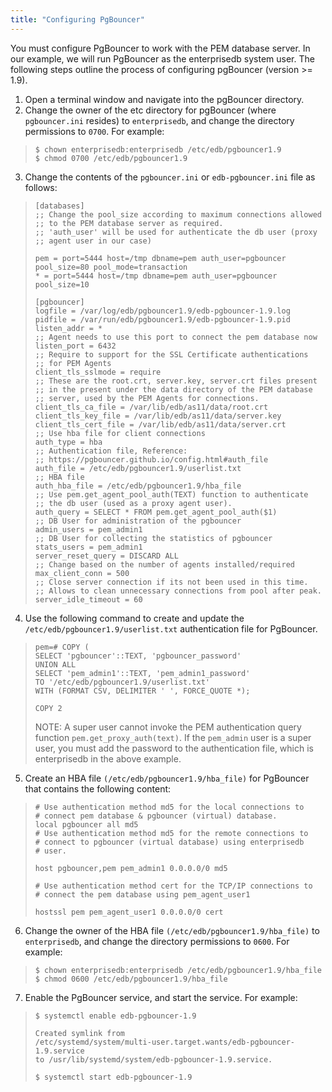 ```yaml
---
title: "Configuring PgBouncer"
---
```


You must configure PgBouncer to work with the PEM database server. In our example, we will run PgBouncer as the enterprisedb system user. The following steps outline the process of configuring pgBouncer (version \>= 1.9).

1.  Open a terminal window and navigate into the pgBouncer directory.
2.  Change the owner of the etc directory for pgBouncer (where `pgbouncer.ini` resides) to `enterprisedb`, and change the directory permissions to `0700`. For example:

> 
> 
> ``` text
> $ chown enterprisedb:enterprisedb /etc/edb/pgbouncer1.9
> $ chmod 0700 /etc/edb/pgbouncer1.9
> ```

3.  Change the contents of the `pgbouncer.ini` or `edb-pgbouncer.ini` file as follows:

> 
> 
> ``` text
> [databases]
> ;; Change the pool_size according to maximum connections allowed
> ;; to the PEM database server as required.
> ;; 'auth_user' will be used for authenticate the db user (proxy
> ;; agent user in our case)
> 
> pem = port=5444 host=/tmp dbname=pem auth_user=pgbouncer
> pool_size=80 pool_mode=transaction
> * = port=5444 host=/tmp dbname=pem auth_user=pgbouncer
> pool_size=10
> 
> [pgbouncer]
> logfile = /var/log/edb/pgbouncer1.9/edb-pgbouncer-1.9.log
> pidfile = /var/run/edb/pgbouncer1.9/edb-pgbouncer-1.9.pid
> listen_addr = *
> ;; Agent needs to use this port to connect the pem database now
> listen_port = 6432
> ;; Require to support for the SSL Certificate authentications
> ;; for PEM Agents
> client_tls_sslmode = require
> ;; These are the root.crt, server.key, server.crt files present
> ;; in the present under the data directory of the PEM database
> ;; server, used by the PEM Agents for connections.
> client_tls_ca_file = /var/lib/edb/as11/data/root.crt
> client_tls_key_file = /var/lib/edb/as11/data/server.key
> client_tls_cert_file = /var/lib/edb/as11/data/server.crt
> ;; Use hba file for client connections
> auth_type = hba
> ;; Authentication file, Reference:
> ;; https://pgbouncer.github.io/config.html#auth_file
> auth_file = /etc/edb/pgbouncer1.9/userlist.txt
> ;; HBA file
> auth_hba_file = /etc/edb/pgbouncer1.9/hba_file
> ;; Use pem.get_agent_pool_auth(TEXT) function to authenticate
> ;; the db user (used as a proxy agent user).
> auth_query = SELECT * FROM pem.get_agent_pool_auth($1)
> ;; DB User for administration of the pgbouncer
> admin_users = pem_admin1
> ;; DB User for collecting the statistics of pgbouncer
> stats_users = pem_admin1
> server_reset_query = DISCARD ALL
> ;; Change based on the number of agents installed/required
> max_client_conn = 500
> ;; Close server connection if its not been used in this time.
> ;; Allows to clean unnecessary connections from pool after peak.
> server_idle_timeout = 60
> ```

4.  Use the following command to create and update the `/etc/edb/pgbouncer1.9/userlist.txt` authentication file for PgBouncer.

> 
> 
> ``` text
> pem=# COPY (
> SELECT 'pgbouncer'::TEXT, 'pgbouncer_password'
> UNION ALL
> SELECT 'pem_admin1'::TEXT, 'pem_admin1_password'
> TO '/etc/edb/pgbouncer1.9/userlist.txt'
> WITH (FORMAT CSV, DELIMITER ' ', FORCE_QUOTE *);
> 
> COPY 2
> ```
> 
> NOTE: A super user cannot invoke the PEM authentication query function `pem.get_proxy_auth(text)`. If the `pem_admin` user is a super user, you must add the password to the authentication file, which is enterprisedb in the above example.

5.  Create an HBA file `(/etc/edb/pgbouncer1.9/hba_file)` for PgBouncer that contains the following content:

> 
> 
> ``` text
> # Use authentication method md5 for the local connections to
> # connect pem database & pgbouncer (virtual) database.
> local pgbouncer all md5
> # Use authentication method md5 for the remote connections to
> # connect to pgbouncer (virtual database) using enterprisedb
> # user.
> 
> host pgbouncer,pem pem_admin1 0.0.0.0/0 md5
> ```
> 
> ``` text
> # Use authentication method cert for the TCP/IP connections to
> # connect the pem database using pem_agent_user1
> 
> hostssl pem pem_agent_user1 0.0.0.0/0 cert
> ```

6.  Change the owner of the HBA file `(/etc/edb/pgbouncer1.9/hba_file)` to `enterprisedb`, and change the directory permissions to `0600`. For example:

> 
> 
> ``` text
> $ chown enterprisedb:enterprisedb /etc/edb/pgbouncer1.9/hba_file
> $ chmod 0600 /etc/edb/pgbouncer1.9/hba_file
> ```

7.  Enable the PgBouncer service, and start the service. For example:

> 
> 
> ``` text
> $ systemctl enable edb-pgbouncer-1.9
> 
> Created symlink from
> /etc/systemd/system/multi-user.target.wants/edb-pgbouncer-1.9.service
> to /usr/lib/systemd/system/edb-pgbouncer-1.9.service.
> 
> $ systemctl start edb-pgbouncer-1.9
> ```
